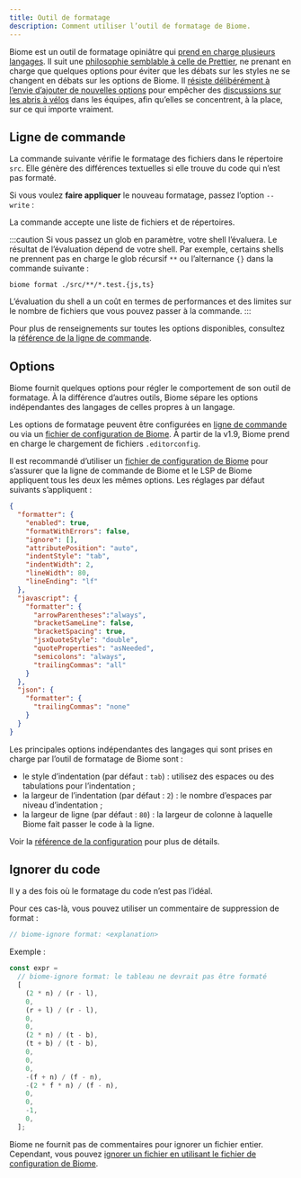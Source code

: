 ```yaml
---
title: Outil de formatage
description: Comment utiliser l’outil de formatage de Biome.
---
```



Biome est un outil de formatage opiniâtre qui [prend en charge plusieurs langages](/fr/internals/language-support).
Il suit une [philosophie semblable à celle de Prettier](https://prettier.io/docs/en/option-philosophy.html),
ne prenant en charge que quelques options pour éviter que les débats sur les styles ne se changent en débats sur les options de Biome.
Il [résiste délibérément à l’envie d’ajouter de nouvelles options](https://github.com/prettier/prettier/issues/40) pour empêcher des [discussions sur les abris à vélos](https://fr.wikipedia.org/wiki/Loi_de_futilité_de_Parkinson) dans les équipes, afin qu’elles se concentrent, à la place, sur ce qui importe vraiment.


## Ligne de commande

La commande suivante vérifie le formatage des fichiers dans le répertoire `src`.
Elle génère des différences textuelles si elle trouve du code qui n’est pas formaté.

<PackageManagerBiomeCommand command="format ./src" />

Si vous voulez **faire appliquer** le nouveau formatage, passez l’option `--write`&nbsp;:

<PackageManagerBiomeCommand command="format --write ./src" />

La commande accepte une liste de fichiers et de répertoires.

:::caution
Si vous passez un glob en paramètre, votre shell l’évaluera.
Le résultat de l’évaluation dépend de votre shell.
Par exemple, certains shells ne prennent pas en charge le glob récursif `**` ou l’alternance `{}` dans la commande suivante&nbsp;:

```shell
biome format ./src/**/*.test.{js,ts}
```

L’évaluation du shell a un coût en termes de performances et des limites sur le nombre de fichiers que vous pouvez passer à la commande.
:::

Pour plus de renseignements sur toutes les options disponibles, consultez la [référence de la ligne de commande](/reference/cli#biome-format).


## Options

Biome fournit quelques options pour régler le comportement de son outil de formatage.
À la différence d’autres outils, Biome sépare les options indépendantes des langages de celles propres à un langage.

Les options de formatage peuvent être configurées en [ligne de commande](/reference/cli/#biome-format) ou via un [fichier de configuration de Biome](/fr/guides/configure-biome).
À partir de la v1.9, Biome prend en charge le chargement de fichiers `.editorconfig`.

Il est recommandé d’utiliser un [fichier de configuration de Biome](/fr/guides/configure-biome) pour s’assurer que la ligne de commande de Biome et le LSP de Biome appliquent tous les deux les mêmes options.
Les réglages par défaut suivants s’appliquent&nbsp;:

```json title="biome.json"
{
  "formatter": {
    "enabled": true,
    "formatWithErrors": false,
    "ignore": [],
    "attributePosition": "auto",
    "indentStyle": "tab",
    "indentWidth": 2,
    "lineWidth": 80,
    "lineEnding": "lf"
  },
  "javascript": {
    "formatter": {
      "arrowParentheses":"always",
      "bracketSameLine": false,
      "bracketSpacing": true,
      "jsxQuoteStyle": "double",
      "quoteProperties": "asNeeded",
      "semicolons": "always",
      "trailingCommas": "all"
    }
  },
  "json": {
    "formatter": {
      "trailingCommas": "none"
    }
  }
}
```

Les principales options indépendantes des langages qui sont prises en charge par l’outil de formatage de Biome sont&nbsp;:

- le style d’indentation (par défaut&nbsp;: `tab`)&nbsp;: utilisez des espaces ou des tabulations pour l’indentation&nbsp;;
- la largeur de l’indentation (par défaut&nbsp;: `2`)&nbsp;: le nombre d’espaces par niveau d’indentation&nbsp;;
- la largeur de ligne (par défaut&nbsp;: `80`)&nbsp;: la largeur de colonne à laquelle Biome fait passer le code à la ligne.

Voir la [référence de la configuration](/reference/configuration#formatter) pour plus de détails.


## Ignorer du code

Il y a des fois où le formatage du code n’est pas l’idéal.

Pour ces cas-là, vous pouvez utiliser un commentaire de suppression de format&nbsp;:

```js title="example.js"
// biome-ignore format: <explanation>
```

Exemple&nbsp;:

```js title="example.js"
const expr =
  // biome-ignore format: le tableau ne devrait pas être formaté
  [
    (2 * n) / (r - l),
    0,
    (r + l) / (r - l),
    0,
    0,
    (2 * n) / (t - b),
    (t + b) / (t - b),
    0,
    0,
    0,
    -(f + n) / (f - n),
    -(2 * f * n) / (f - n),
    0,
    0,
    -1,
    0,
  ];
```

Biome ne fournit pas de commentaires pour ignorer un fichier entier.
Cependant, vous pouvez [ignorer un fichier en utilisant le fichier de configuration de Biome](/fr/guides/configure-biome/#ignorer-des-fichiers).
